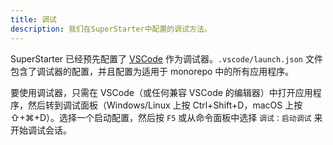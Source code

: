 ```yaml
---
title: 调试
description: 我们在SuperStarter中配置的调试方法。
---
```


SuperStarter 已经预先配置了 [VSCode](https://code.visualstudio.com/) 作为调试器。`.vscode/launch.json` 文件包含了调试器的配置，并且配置为适用于 monorepo 中的所有应用程序。

要使用调试器，只需在 VSCode（或任何兼容 VSCode 的编辑器）中打开应用程序，然后转到调试面板（Windows/Linux 上按 Ctrl+Shift+D，macOS 上按 ⇧+⌘+D）。选择一个启动配置，然后按 `F5` 或从命令面板中选择 `调试：启动调试` 来开始调试会话。